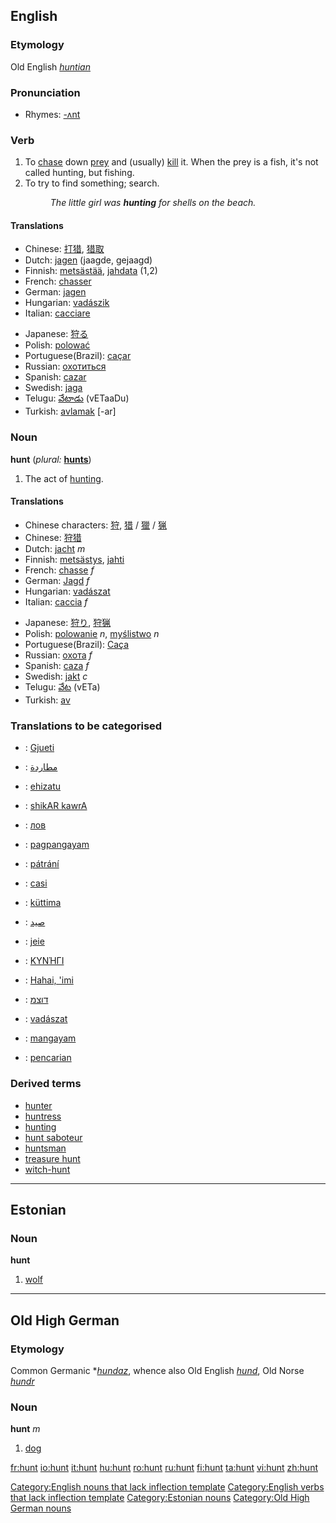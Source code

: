 {{see|Hunt}}
==English==
{{Wikipediapar|Hunt}}
===Etymology===
Old English ''[[huntian]]''

===Pronunciation===
*Rhymes: [[Rhymes:English:-ʌnt|-ʌnt]]

===Verb===
{{en-verb}}
#To [[chase]] down [[prey]] and (usually) [[kill]] it. When the prey is a fish, it's not called hunting, but fishing.
#To try to find something; search.
#: ''The little girl was '''hunting''' for shells on the beach.''

====Translations====
{{top}}
*Chinese: [[打猎]], [[猎取]]
*Dutch: [[jagen]] (jaagde, gejaagd)
*Finnish: [[metsästää]], [[jahdata]] (1,2)
*French: [[chasser]]
*German: [[jagen]]
*Hungarian: [[vadászik]]
*Italian: [[cacciare]]
{{mid}}
*Japanese: [[狩る]]
*Polish: [[polować]]
*Portuguese(Brazil): [[caçar]]
*Russian: [[охотиться]]
*Spanish: [[cazar]]
*Swedish: [[jaga]]
*Telugu: [[వేటాడు]] (vETaaDu)
*Turkish: [[avlamak]] [-ar]
{{bottom}}

===Noun===
'''hunt''' (''plural:'' '''[[hunts]]''')

# The act of [[hunting]].

====Translations====
{{top}}
*Chinese characters: [[狩]], [[猎]] / [[獵]] / [[猟]]
*Chinese: [[狩猎]]
*Dutch: [[jacht]] ''m''
*Finnish: [[metsästys]], [[jahti]]
*French: [[chasse]] ''f''
*German: [[Jagd]] ''f''
*Hungarian: [[vadászat]]
*Italian: [[caccia]] ''f''
{{mid}}
*Japanese: [[狩り]], [[狩猟]]
*Polish: [[polowanie]] ''n'', [[myślistwo]] ''n''
*Portuguese(Brazil): [[Caça]]
*Russian: [[охота]] ''f''
*Spanish: [[caza]] ''f''
*Swedish: [[jakt]] ''c''
*Telugu: [[వేట]] (vETa)
*Turkish: [[av]]
{{bottom}}

===Translations to be categorised===
{{checktrans}}

*{{ttbc|Albanian}}: [[Gjueti]]
*{{ttbc|Arabic}}: [[مطاردة]]
*{{ttbc|Basque}}: [[ehizatu]]
*{{ttbc|Bengali}}: [[shikAR kawrA]]
*{{ttbc|Bulgarian}}: [[лов]]
*{{ttbc|Cebuano}}: [[pagpangayam]]
*{{ttbc|Czech}}: [[pátrání]]
*{{ttbc|Esperento}}: [[casi]]
*{{ttbc|Estonian}}: [[küttima]]
*{{ttbc|Farsi}}: [[صيد]]
*{{ttbc|Frisian}}: [[jeie]]
*{{ttbc|Greek}}: [[ΚΥΝΉΓΙ]]
*{{ttbc|Hawaiian}}: [[Hahai, 'imi]]
*{{ttbc|Hebrew}}: [[דוצמ]]
*{{ttbc|Hungarian}}: [[vadászat]]
*{{ttbc|Ilonggo}}: [[mangayam]]
*{{ttbc|Indonesian}}: [[pencarian]]

===Derived terms===
*[[hunter]]
*[[huntress]]
*[[hunting]]
*[[hunt saboteur]]
*[[huntsman]]
*[[treasure hunt]]
*[[witch-hunt]]

----

==Estonian==
===Noun===
'''hunt'''

# [[wolf]]

----

==Old High German==
===Etymology===
Common Germanic *''[[hundaz]]'', whence also Old English ''[[hund]]'', Old Norse ''[[hundr]]''
===Noun===
'''hunt''' ''m''

# [[dog]]

[[Category:English nouns that lack inflection template]]
[[Category:English verbs that lack inflection template]]
[[Category:Estonian nouns]]
[[Category:Old High German nouns]]

[[fr:hunt]]
[[io:hunt]]
[[it:hunt]]
[[hu:hunt]]
[[ro:hunt]]
[[ru:hunt]]
[[fi:hunt]]
[[ta:hunt]]
[[vi:hunt]]
[[zh:hunt]]